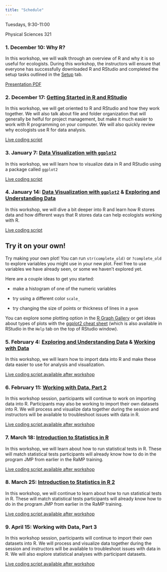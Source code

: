 ```yaml
---
title: "Schedule"
---
```


Tuesdays, 9:30-11:00

Physical Sciences 321

### 1. December 10: Why R?

In this workshop, we will walk through an overview of R and why it is so useful for ecologists. During this workshop, the instructors will ensure that everyone has successfully downloaded R and RStudio and completed the setup tasks outlined in the [Setup](https://anamtk.github.io/NAU_R_Workshop2024/setup.html) tab.

[Presentation PDF](https://github.com/anamtk/NAU_R_Workshop2024/blob/main/sessions/Why%20R.pdf)

### 2. December 17: [Getting Started in R and RStudio](https://datacarpentry.github.io/R-ecology-lesson-alternative/introduction-r-rstudio.html)

In this workshop, we will get oriented to R and RStudio and how they work together. We will also talk about file and folder organization that will generally be helful for project management, but make it much easier to work with R programming on your computer. We will also quickly review why ecologists use R for data analysis.

[Live coding script](https://github.com/anamtk/NAU_R_Workshop2024/blob/main/livecoding/01_gettingstarted.R)

### 3. January 7: [Data Visualization with `ggplot2`](https://datacarpentry.github.io/R-ecology-lesson-alternative/visualizing-ggplot.html)

In this workshop, we will learn how to visualize data in R and RStudio using a package called `ggplot2`

[Live coding script](https://github.com/anamtk/NAU_R_Workshop2024/blob/main/livecoding/02_plotsinggplot2.R)

### 4. January 14: [Data Visualization with `ggplot2`](https://datacarpentry.github.io/R-ecology-lesson-alternative/visualizing-ggplot.html) & [Exploring and Understanding Data](https://datacarpentry.github.io/R-ecology-lesson-alternative/how-r-thinks-about-data.html)

In this workshop, we will dive a bit deeper into R and learn how R stores data and how different ways that R stores data can help ecologists working with R.

[Live coding script](https://github.com/anamtk/NAU_R_Workshop2024/blob/main/livecoding/02_plotsinggplot2.R)

::: {.callout-note appearance="minimal"}
## Try it on your own!

Try making your own plot! You can run `str(complete_old)` or `?complete_old` to explore variables you might use in your new plot. Feel free to use variables we have already seen, or some we haven't explored yet.

Here are a couple ideas to get you started:

-   make a histogram of one of the numeric variables

-   try using a different color `scale_`

-   try changing the size of points or thickness of lines in a `geom`

You can explore some plotting option in the [R Graph Gallery](https://r-graph-gallery.com/) or get ideas about types of plots with the [ggplot2 cheat sheet](https://rstudio.github.io/cheatsheets/html/data-visualization.html) (which is also available in RStudio in the `Help` tab on the top of RStudio window).
:::

### 5. February 4: [Exploring and Understanding Data](https://datacarpentry.github.io/R-ecology-lesson-alternative/how-r-thinks-about-data.html) & [Working with Data](https://datacarpentry.github.io/R-ecology-lesson-alternative/working-with-data.html)

In this workshop, we will learn how to import data into R and make these data easier to use for analysis and visualization.

[Live coding script available after workshop]()

### 6. February 11: [Working with Data, Part 2](https://datacarpentry.github.io/R-ecology-lesson-alternative/working-with-data.html)

In this workshop session, participants will continue to work on importing data into R. Participants may also be working to import their own datasets into R. We will process and visualize data together during the session and instructors will be available to troubleshoot issues with data in R.

[Live coding script available after workshop]()

### 7. March 18: [Introduction to Statistics in R](https://anamtk.github.io/stats_workshop/Introduction_to_Statistics.html)

In this workshop, we will learn about how to run statistical tests in R. These will match statistical tests participants will already know how to do in the program JMP from earlier in the RaMP training.

[Live coding script available after workshop]()

### 8. March 25: [Introduction to Statistics in R 2](https://anamtk.github.io/stats_workshop/Introduction_to_Statistics.html)

In this workshop, we will continue to learn about how to run statistical tests in R. These will match statistical tests participants will already know how to do in the program JMP from earlier in the RaMP training.

[Live coding script available after workshop]()

### 9. April 15: Working with Data, Part 3

In this workshop session, participants will continue to import their own datasets into R. We will process and visualize data together during the session and instructors will be available to troubleshoot issues with data in R. We will also explore statistical analyses with participant datasets.

[Live coding script available after workshop]()
